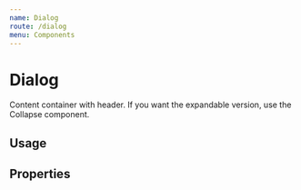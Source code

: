```yaml
---
name: Dialog
route: /dialog
menu: Components
---
```



# Dialog

Content container with header. If you want the expandable version, use the Collapse component.

## Usage

<Playground>
  <Dialog heading="Dialog">
    Content goes here ...
  </Dialog>
</Playground>

## Properties

<Props of={Dialog} />
